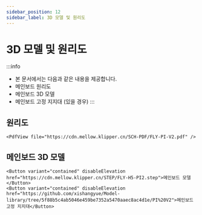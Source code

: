 ```yaml
---
sidebar_position: 12
sidebar_label: 3D 모델 및 원리도
---
```


# 3D 모델 및 원리도

:::info
* 본 문서에서는 다음과 같은 내용을 제공합니다.
* 메인보드 원리도
* 메인보드 3D 모델
* 메인보드 고정 지지대 (있을 경우)
:::

## 원리도

    <PdfView file="https://cdn.mellow.klipper.cn/SCH-PDF/FLY-PI-V2.pdf" />


## 메인보드 3D 모델

    <Button variant="contained" disableElevation href="https://cdn.mellow.klipper.cn/STEP/FLY-H5-PI2.step">메인보드 모델</Button>
    <Button variant="contained" disableElevation href="https://github.com/xishangyue/Model-library/tree/5f88b5c4ab5046e459be7352a5470aaec8ac4d1e/PI%20V2">메인보드 고정 지지대</Button>